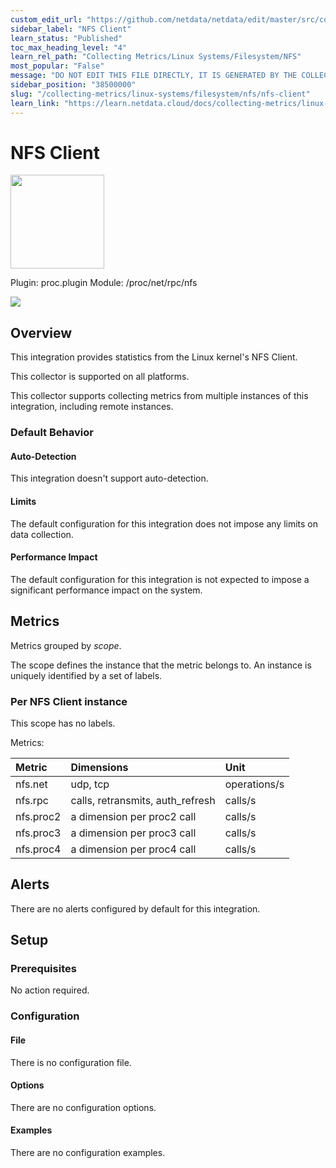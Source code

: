 ```yaml
---
custom_edit_url: "https://github.com/netdata/netdata/edit/master/src/collectors/proc.plugin/metadata.yaml"
sidebar_label: "NFS Client"
learn_status: "Published"
toc_max_heading_level: "4"
learn_rel_path: "Collecting Metrics/Linux Systems/Filesystem/NFS"
most_popular: "False"
message: "DO NOT EDIT THIS FILE DIRECTLY, IT IS GENERATED BY THE COLLECTOR'S metadata.yaml FILE"
sidebar_position: "38500000"
slug: "/collecting-metrics/linux-systems/filesystem/nfs/nfs-client"
learn_link: "https://learn.netdata.cloud/docs/collecting-metrics/linux-systems/filesystem/nfs/nfs-client"
---
```



# NFS Client


<img src="https://netdata.cloud/img/nfs.png" width="150"/>


Plugin: proc.plugin
Module: /proc/net/rpc/nfs

<img src="https://img.shields.io/badge/maintained%20by-Netdata-%2300ab44" />

## Overview

This integration provides statistics from the Linux kernel's NFS Client.



This collector is supported on all platforms.

This collector supports collecting metrics from multiple instances of this integration, including remote instances.


### Default Behavior

#### Auto-Detection

This integration doesn't support auto-detection.

#### Limits

The default configuration for this integration does not impose any limits on data collection.

#### Performance Impact

The default configuration for this integration is not expected to impose a significant performance impact on the system.


## Metrics

Metrics grouped by *scope*.

The scope defines the instance that the metric belongs to. An instance is uniquely identified by a set of labels.



### Per NFS Client instance



This scope has no labels.

Metrics:

| Metric | Dimensions | Unit |
|:------|:----------|:----|
| nfs.net | udp, tcp | operations/s |
| nfs.rpc | calls, retransmits, auth_refresh | calls/s |
| nfs.proc2 | a dimension per proc2 call | calls/s |
| nfs.proc3 | a dimension per proc3 call | calls/s |
| nfs.proc4 | a dimension per proc4 call | calls/s |



## Alerts

There are no alerts configured by default for this integration.


## Setup

### Prerequisites

No action required.

### Configuration

#### File

There is no configuration file.
#### Options



There are no configuration options.

#### Examples
There are no configuration examples.


